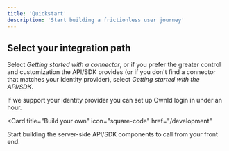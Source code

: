 ```yaml
---
title: 'Quickstart'
description: 'Start building a frictionless user journey'
---
```


## Select your integration path

Select _Getting started with a connector_, or if you prefer the greater control and customization the API/SDK provides (or if you don't find a connector that matches your identity provider), select _Getting started with the API/SDK_. 

<CardGroup>

<Card title="Getting started with a Connector" icon="leaf" href="/connectors">
  If we support your identity provider you can set up OwnId login in under an hour.

  

</Card>

<Card
  title="Build your own"
  icon="square-code"
  href="/development"
>
Start building the server-side API/SDK components to call from your front end.



 
</Card>
</CardGroup>


